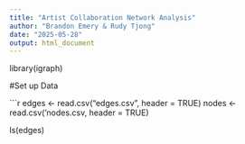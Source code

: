 ```yaml
---
title: "Artist Collaboration Network Analysis"
author: "Brandon Emery & Rudy Tjong"
date: "2025-05-28"
output: html_document
---
```


library(igraph)

#Set up Data

```r

edges <- read.csv("edges.csv", header = TRUE)
nodes <- read.csv('nodes.csv, header = TRUE)

ls(edges)